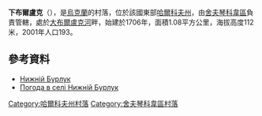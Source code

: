 {{coord|49|50|51|N|37|16|20|E|scale:100000_region:UA|display=title}}

'''下布爾盧克'''（{{lang-uk|Нижній Бурлук}}），是[[烏克蘭|烏克蘭]]的村落，位於該國東部[[哈爾科夫州|哈爾科夫州]]，由[[舍夫琴科韋區|舍夫琴科韋區]]負責管轄，處於[[大布爾盧克河|大布爾盧克河]]畔，始建於1706年，面積1.08平方公里，海拔高度112米，2001年人口193。

==參考資料==
* [http://w1.c1.rada.gov.ua/pls/z7502/A005?rdat1=09.01.2009&rf7571=34233 Нижній Бурлук]{{dead link|date=2017年11月 |bot=InternetArchiveBot |fix-attempted=yes }}
* [http://weather.in.ua/ua/har'kovskaja/16896 Погода в селі Нижній Бурлук]{{Wayback|url=http://weather.in.ua/ua/har%27kovskaja/16896 |date=20200813181857 }}

{{DEFAULTSORT:Нижній Бурлук}}
[[Category:哈爾科夫州村落|Category:哈爾科夫州村落]]
[[Category:舍夫琴科韋區村落|Category:舍夫琴科韋區村落]]


{{Kharkiv-geo-stub}}